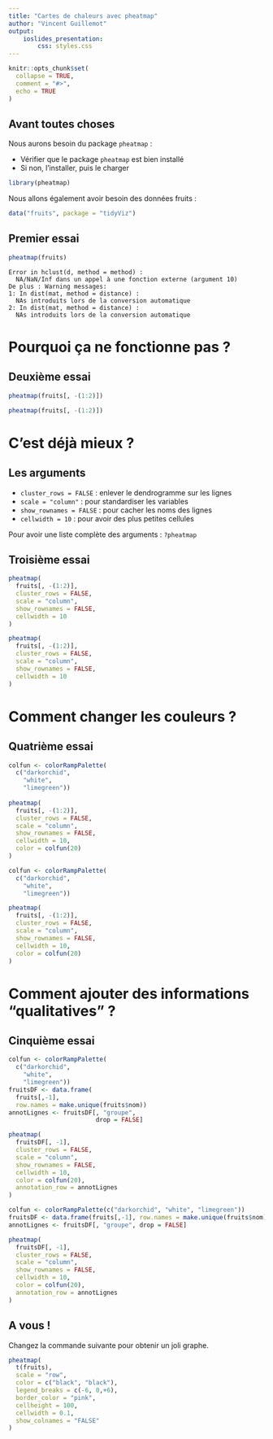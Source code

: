 ```yaml
---
title: "Cartes de chaleurs avec pheatmap"
author: "Vincent Guillemot"
output: 
    ioslides_presentation:
        css: styles.css
---
```


<style>
.forceBreak { -webkit-column-break-after: always; break-after: column; }
</style>


```r
knitr::opts_chunk$set(
  collapse = TRUE,
  comment = "#>",
  echo = TRUE
)
```

## Avant toutes choses

Nous aurons besoin du package `pheatmap` :

 * Vérifier que le package `pheatmap` est bien installé
 * Si non, l'installer, puis le charger

```r
library(pheatmap)
```

Nous allons également avoir besoin des données fruits : 

```r
data("fruits", package = "tidyViz")
```

## Premier essai

```r
pheatmap(fruits)
```

```
Error in hclust(d, method = method) : 
  NA/NaN/Inf dans un appel à une fonction externe (argument 10)
De plus : Warning messages:
1: In dist(mat, method = distance) :
  NAs introduits lors de la conversion automatique
2: In dist(mat, method = distance) :
  NAs introduits lors de la conversion automatique
```

# Pourquoi ça ne fonctionne pas ?


## Deuxième essai {.columns-2}

```r
pheatmap(fruits[, -(1:2)])
```

<p class="forceBreak"></p>

```r
pheatmap(fruits[, -(1:2)])
```

# C'est déjà mieux ?

## Les arguments

 * `cluster_rows = FALSE` : enlever le dendrogramme sur les lignes
 * `scale = "column"`  : pour standardiser les variables
 * `show_rownames = FALSE` : pour cacher les noms des lignes
 * `cellwidth = 10` : pour avoir des plus petites cellules

Pour avoir une liste complète des arguments : `?pheatmap`

## Troisième essai {.columns-2}

```r
pheatmap(
  fruits[, -(1:2)],
  cluster_rows = FALSE,
  scale = "column",
  show_rownames = FALSE,
  cellwidth = 10
)
```

<p class="forceBreak"></p>

```r
pheatmap(
  fruits[, -(1:2)],
  cluster_rows = FALSE,
  scale = "column",
  show_rownames = FALSE,
  cellwidth = 10
)
```

# Comment changer les couleurs ?

## Quatrième essai {.columns-2 .smaller}

```r
colfun <- colorRampPalette(
  c("darkorchid", 
    "white", 
    "limegreen"))
  
pheatmap(
  fruits[, -(1:2)],
  cluster_rows = FALSE,
  scale = "column",
  show_rownames = FALSE,
  cellwidth = 10,
  color = colfun(20)
)
```

<p class="forceBreak"></p>

```r
colfun <- colorRampPalette(
  c("darkorchid", 
    "white", 
    "limegreen"))

pheatmap(
  fruits[, -(1:2)],
  cluster_rows = FALSE,
  scale = "column",
  show_rownames = FALSE,
  cellwidth = 10,
  color = colfun(20)
)
```

# Comment ajouter des informations "qualitatives" ?

## Cinquième essai {.columns-2 .smaller}

```r
colfun <- colorRampPalette(
  c("darkorchid", 
    "white", 
    "limegreen"))
fruitsDF <- data.frame(
  fruits[,-1], 
  row.names = make.unique(fruits$nom))
annotLignes <- fruitsDF[, "groupe", 
                        drop = FALSE]

pheatmap(
  fruitsDF[, -1],
  cluster_rows = FALSE,
  scale = "column",
  show_rownames = FALSE,
  cellwidth = 10,
  color = colfun(20), 
  annotation_row = annotLignes
)
```

<p class="forceBreak"></p>

```r
colfun <- colorRampPalette(c("darkorchid", "white", "limegreen"))
fruitsDF <- data.frame(fruits[,-1], row.names = make.unique(fruits$nom))
annotLignes <- fruitsDF[, "groupe", drop = FALSE]

pheatmap(
  fruitsDF[, -1],
  cluster_rows = FALSE,
  scale = "column",
  show_rownames = FALSE,
  cellwidth = 10,
  color = colfun(20), 
  annotation_row = annotLignes
)
```

## A vous !

Changez la commande suivante pour obtenir un joli graphe.

```r
pheatmap(
  t(fruits),
  scale = "row",
  color = c("black", "black"),
  legend_breaks = c(-6, 0,+6),
  border_color = "pink",
  cellheight = 100,
  cellwidth = 0.1,
  show_colnames = "FALSE"
)
```



